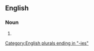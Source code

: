 ==English==

===Noun===
{{head|en|noun plural form}}

# {{plural of|farkleberry|lang=en}}

[[Category:English plurals ending in "-ies"]]